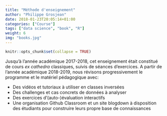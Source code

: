 ```yaml
---
title: "Méthode d'enseignement"
author: "Philippe Grosjean"
date: 2018-01-23T20:05:14+01:00
categories: ["Course"]
tags: ["data science", "book", "R"]
weight: 6
img: "books.jpg"
---
```


```r
knitr::opts_chunk$set(collapse = TRUE)
```

Jusqu'à l'année académique 2017-2018, cet enseignement était constitué de cours _ex cathedra_ classiques, suivis de séances d'exercices. A partir de l'année académique 2018-2019, nous révisons progressivement le programme et le matériel pédagogique avec:

- Des vidéos et tutoriaux à utiliser en classes inversées
- Des challenges et cas concrets de données à analyser
- Des exercices d'(auto-)évaluation interactifs
- Une organisation Github Classroom et un site blogdown à disposition des étudiants pour construire leurs propre base de connaissances
